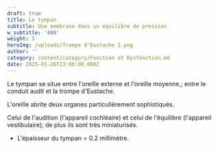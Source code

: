 ```yaml
---
draft: true
title: Le tympan
subtitle: Une membrane dans un équilibre de pression
w_subtitle: '400'
weight: 5
heroImg: /uploads/Trompe d'Eustache 2.png
author: ''
category: content/category/Fonction et Dysfonction.md
date: 2025-01-26T23:00:00.000Z
---
```


Le tympan se situe entre l'oreille externe et l'oreille moyenne,; entre le conduit audit et la trompe d'Eustache.

L'oreille abrite deux organes particulièrement sophistiqués.

Celui de l'audition (l'appareil cochléaire) et celui de l'équilibre (l'appareil vestibulaire); de plus ils sont très miniaturisés.

* L'épaisseur du tympan = 0.2 millimètre.
